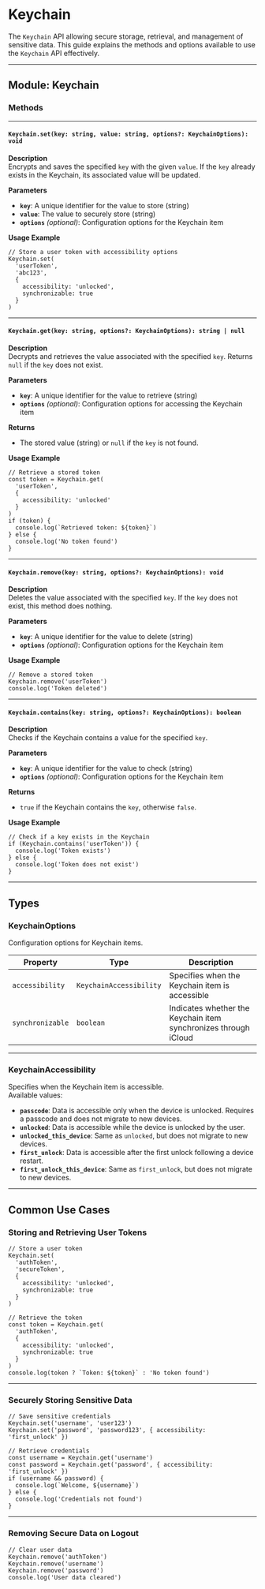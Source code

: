 # Keychain 

The `Keychain` API allowing secure storage, retrieval, and management of sensitive data. This guide explains the methods and options available to use the `Keychain` API effectively.

---

## **Module: Keychain**

### **Methods**

---

#### `Keychain.set(key: string, value: string, options?: KeychainOptions): void`

**Description**  
Encrypts and saves the specified `key` with the given `value`. If the `key` already exists in the Keychain, its associated value will be updated.

**Parameters**  
- **`key`**: A unique identifier for the value to store (string)  
- **`value`**: The value to securely store (string)  
- **`options`** *(optional)*: Configuration options for the Keychain item

**Usage Example**
```tsx
// Store a user token with accessibility options
Keychain.set(
  'userToken',
  'abc123',
  {
    accessibility: 'unlocked',
    synchronizable: true
  }
)
```

---

#### `Keychain.get(key: string, options?: KeychainOptions): string | null`

**Description**  
Decrypts and retrieves the value associated with the specified `key`. Returns `null` if the `key` does not exist.

**Parameters**  
- **`key`**: A unique identifier for the value to retrieve (string)  
- **`options`** *(optional)*: Configuration options for accessing the Keychain item 

**Returns**  
- The stored value (string) or `null` if the `key` is not found.

**Usage Example**
```tsx
// Retrieve a stored token
const token = Keychain.get(
  'userToken',
  {
    accessibility: 'unlocked'
  }
)
if (token) {
  console.log(`Retrieved token: ${token}`)
} else {
  console.log('No token found')
}
```

---

#### `Keychain.remove(key: string, options?: KeychainOptions): void`

**Description**  
Deletes the value associated with the specified `key`. If the `key` does not exist, this method does nothing.

**Parameters**  
- **`key`**: A unique identifier for the value to delete (string)  
- **`options`** *(optional)*: Configuration options for the Keychain item

**Usage Example**
```tsx
// Remove a stored token
Keychain.remove('userToken')
console.log('Token deleted')
```

---

#### `Keychain.contains(key: string, options?: KeychainOptions): boolean`

**Description**  
Checks if the Keychain contains a value for the specified `key`.

**Parameters**  
- **`key`**: A unique identifier for the value to check (string)  
- **`options`** *(optional)*: Configuration options for the Keychain item 

**Returns**  
- `true` if the Keychain contains the `key`, otherwise `false`.

**Usage Example**
```tsx
// Check if a key exists in the Keychain
if (Keychain.contains('userToken')) {
  console.log('Token exists')
} else {
  console.log('Token does not exist')
}
```

---

## **Types**

### **KeychainOptions**
Configuration options for Keychain items.

| Property          | Type                | Description                                                                 |
|-------------------|---------------------|-----------------------------------------------------------------------------|
| `accessibility`   | `KeychainAccessibility` | Specifies when the Keychain item is accessible |
| `synchronizable`  | `boolean`           | Indicates whether the Keychain item synchronizes through iCloud             |

---

### **KeychainAccessibility**
Specifies when the Keychain item is accessible.  
Available values:

- **`passcode`**: Data is accessible only when the device is unlocked. Requires a passcode and does not migrate to new devices.
- **`unlocked`**: Data is accessible while the device is unlocked by the user.
- **`unlocked_this_device`**: Same as `unlocked`, but does not migrate to new devices.
- **`first_unlock`**: Data is accessible after the first unlock following a device restart.
- **`first_unlock_this_device`**: Same as `first_unlock`, but does not migrate to new devices.

---

## **Common Use Cases**

### **Storing and Retrieving User Tokens**
```tsx
// Store a user token
Keychain.set(
  'authToken',
  'secureToken',
  {
    accessibility: 'unlocked',
    synchronizable: true
  }
)

// Retrieve the token
const token = Keychain.get(
  'authToken',
  {
    accessibility: 'unlocked',
    synchronizable: true
  }
)
console.log(token ? `Token: ${token}` : 'No token found')
```

---

### **Securely Storing Sensitive Data**
```tsx
// Save sensitive credentials
Keychain.set('username', 'user123')
Keychain.set('password', 'password123', { accessibility: 'first_unlock' })

// Retrieve credentials
const username = Keychain.get('username')
const password = Keychain.get('password', { accessibility: 'first_unlock' })
if (username && password) {
  console.log(`Welcome, ${username}`)
} else {
  console.log('Credentials not found')
}
```

---

### **Removing Secure Data on Logout**
```tsx
// Clear user data
Keychain.remove('authToken')
Keychain.remove('username')
Keychain.remove('password')
console.log('User data cleared')
```

